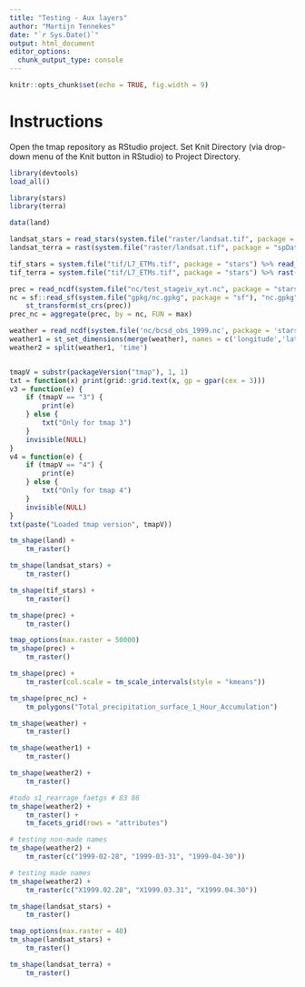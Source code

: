 ```yaml
---
title: "Testing - Aux layers"
author: "Martijn Tennekes"
date: "`r Sys.Date()`"
output: html_document
editor_options: 
  chunk_output_type: console
---
```


```r
knitr::opts_chunk$set(echo = TRUE, fig.width = 9)
```

# Instructions

Open the tmap repository as RStudio project.
Set Knit Directory (via drop-down menu of the Knit button in RStudio) to Project Directory.

```r
library(devtools)
load_all()

library(stars)
library(terra)

data(land)

landsat_stars = read_stars(system.file("raster/landsat.tif", package = "spDataLarge"))
landsat_terra = rast(system.file("raster/landsat.tif", package = "spDataLarge"))

tif_stars = system.file("tif/L7_ETMs.tif", package = "stars") %>% read_stars()
tif_terra = system.file("tif/L7_ETMs.tif", package = "stars") %>% rast()

prec = read_ncdf(system.file("nc/test_stageiv_xyt.nc", package = "stars"), curvilinear = c("lon", "lat"), ignore_bounds = TRUE)
nc = sf::read_sf(system.file("gpkg/nc.gpkg", package = "sf"), "nc.gpkg") %>%
	st_transform(st_crs(prec))
prec_nc = aggregate(prec, by = nc, FUN = max)

weather = read_ncdf(system.file('nc/bcsd_obs_1999.nc', package = 'stars'))
weather1 = st_set_dimensions(merge(weather), names = c('longitude','latitude','time','attributes'))
weather2 = split(weather1, 'time')


tmapV = substr(packageVersion("tmap"), 1, 1)
txt = function(x) print(grid::grid.text(x, gp = gpar(cex = 3)))
v3 = function(e) {
	if (tmapV == "3") {
		print(e)
	} else {
		txt("Only for tmap 3")
	}
	invisible(NULL)
}
v4 = function(e) {
	if (tmapV == "4") {
		print(e)
	} else {
		txt("Only for tmap 4")
	}
	invisible(NULL)
}
txt(paste("Loaded tmap version", tmapV))
```

```r
tm_shape(land) +
	tm_raster()
```

```r
tm_shape(landsat_stars) +
	tm_raster()
```



```r
tm_shape(tif_stars) +
	tm_raster()
```


```r
tm_shape(prec) +
	tm_raster()
```

```r
tmap_options(max.raster = 50000)
tm_shape(prec) +
	tm_raster()
```


```r
tm_shape(prec) +
	tm_raster(col.scale = tm_scale_intervals(style = "kmeans"))
```

```r
tm_shape(prec_nc) +
	tm_polygons("Total_precipitation_surface_1_Hour_Accumulation")
```



```r
tm_shape(weather) +
	tm_raster()
```



```r
tm_shape(weather1) +
	tm_raster()
```



```r
tm_shape(weather2) +
	tm_raster()
```

```r
#todo s1_rearrage_faetgs # 83 86
tm_shape(weather2) +
	tm_raster() +
	tm_facets_grid(rows = "attributes")
```


```r
# testing non-made names
tm_shape(weather2) +
	tm_raster(c("1999-02-28", "1999-03-31", "1999-04-30"))
```

```r
# testing made names
tm_shape(weather2) +
	tm_raster(c("X1999.02.28", "X1999.03.31", "X1999.04.30"))
```



```r
tm_shape(landsat_stars) +
	tm_raster()
```

```r
tmap_options(max.raster = 40)
tm_shape(landsat_stars) +
	tm_raster()
```


```r
tm_shape(landsat_terra) +
	tm_raster()
```

